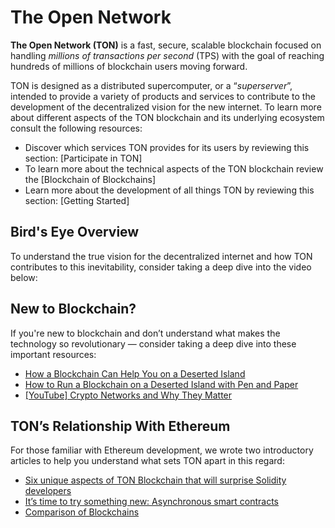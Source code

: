 
# The Open Network

**The Open Network (TON)** is a fast, secure, scalable blockchain focused on handling _millions of transactions per second_ (TPS) with the goal of reaching hundreds of millions of blockchain users moving forward.

TON is designed as a distributed supercomputer, or a “_superserver_”, intended to provide a variety of products and services to contribute to the development of the decentralized vision for the new internet. To learn more about different aspects of the TON blockchain and its underlying ecosystem consult the following resources:

- Discover which services TON provides for its users by reviewing this section: [Participate in TON]
- To learn more about the technical aspects of the TON blockchain review the [Blockchain of Blockchains]
- Learn more about the development of all things TON by reviewing this section: [Getting Started]

## Bird's Eye Overview

To understand the true vision for the decentralized internet and how TON contributes to this inevitability, consider taking a deep dive into the video below:

<Player url="https://www.youtube.com/watch?v=XgzHmV_nnpY" />

## New to Blockchain?

If you're new to blockchain and don’t understand what makes the technology so revolutionary — consider taking a deep dive into these important resources:

- [How a Blockchain Can Help You on a Deserted Island](https://talkol.medium.com/why-decentralized-consensus-blockchain-is-good-for-business-5ff263468210)
- [How to Run a Blockchain on a Deserted Island with Pen and Paper](https://talkol.medium.com/how-to-run-a-blockchain-on-a-deserted-island-with-pen-and-paper-899949ec555b)
- [\[YouTube\] Crypto Networks and Why They Matter](https://youtu.be/2wxtiNgXBaU)

## TON’s Relationship With Ethereum

For those familiar with Ethereum development, we wrote two introductory articles to help you understand what sets TON apart in this regard:

- [Six unique aspects of TON Blockchain that will surprise Solidity developers](https://blog.ton.org/six-unique-aspects-of-ton-blockchain-that-will-surprise-solidity-developers)
- [It’s time to try something new: Asynchronous smart contracts](https://telegra.ph/Its-time-to-try-something-new-Asynchronous-smart-contracts-03-25)
- [Comparison of Blockchains](https://ton.org/comparison_of_blockchains.pdf)
